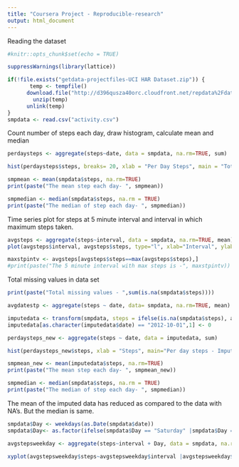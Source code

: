 ```yaml
---
title: "Coursera Project - Reproducible-research"
output: html_document
---
```


Reading the dataset 

```r
#knitr::opts_chunk$set(echo = TRUE)

suppressWarnings(library(lattice))

if(!file.exists("getdata-projectfiles-UCI HAR Dataset.zip")) {
       temp <- tempfile()
      download.file("http://d396qusza40orc.cloudfront.net/repdata%2Fdata%2Factivity.zip",temp)
        unzip(temp)
      unlink(temp)
}
smpdata <- read.csv("activity.csv")

```

Count number of steps each day, draw histogram, calculate mean and median
```r
perdaysteps <- aggregate(steps~date, data = smpdata, na.rm=TRUE, sum)

hist(perdaysteps$steps, breaks= 20, xlab = "Per Day Steps", main = "Total Steps per day")

smpmean <- mean(smpdata$steps, na.rm=TRUE)
print(paste("The mean step each day- ", smpmean))

smpmedian <- median(smpdata$steps, na.rm = TRUE)
print(paste("The median of step each day- ", smpmedian))
```

Time series plot for steps at 5 minute interval and interval in which maximum steps taken.
```r
avgsteps <- aggregate(steps~interval, data = smpdata, na.rm=TRUE, mean)
plot(avgsteps$interval, avgsteps$steps, type="l", xlab="Interval", ylab = "Steps", main="Average steps in 5 minutes interval")

maxstpintv <- avgsteps[avgsteps$steps==max(avgsteps$steps),]
#print(paste("The 5 minute interval with max steps is -", maxstpintv))

```

Total missing values in data set
```r
print(paste("Total missing values - ",sum(is.na(smpdata$steps))))

avgdatestp <- aggregate(steps ~ date, data= smpdata, na.rm=TRUE, mean)

imputedata <- transform(smpdata, steps = ifelse(is.na(smpdata$steps), avgdatestp$steps[match(smpdata$date, avgdatestp$date)], smpdata$steps))
imputedata[as.character(imputedata$date) == "2012-10-01",1] <- 0

perdaysteps_new <- aggregate(steps ~ date, data = imputedata, sum)

hist(perdaysteps_new$steps, xlab = "Steps", main="Per day steps - Imputed")

smpmean_new <- mean(imputedata$steps, na.rm=TRUE)
print(paste("The mean step each day- ", smpmean_new))

smpmedian <- median(smpdata$steps, na.rm = TRUE)
print(paste("The median of step each day- ", smpmedian))

```
The mean of the imputed data has reduced as compared to the data with NA's. But the median is same. 

```r
smpdata$Day <- weekdays(as.Date(smpdata$date))
smpdata$Day<- as.factor(ifelse(smpdata$Day == "Saturday" |smpdata$Day == "Sunday", "weekend", "weekday"))

avgstepsweekday <- aggregate(steps~interval + Day, data = smpdata, na.rm=TRUE, mean)

xyplot(avgstepsweekday$steps~avgstepsweekday$interval |avgstepsweekday$Day , layout=c(1,2), type="l", xlab="Interval", ylab ="Number of Steps", main="Average steps in interval" )

```